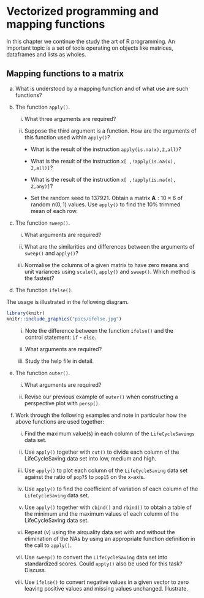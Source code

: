 # Vectorized programming and mapping functions {#mapping}

In this chapter we continue the study the art of R programming. An important topic is a set of tools operating on objects like matrices, dataframes and lists as wholes. 

## Mapping functions to a matrix

(a)	What is understood by a mapping function and of what use are such functions?

(b)	The function `apply()`.

    (i)	What three arguments are required?
    
    (ii) Suppose the third argument is a function. How are the arguments of this function used within `apply()`?

<div style="margin-left: 40px; margin-right: 20px;">
* What is the result of the instruction `apply(is.na(x),2,all)`?

* What is the result of the instruction `x[ ,!apply(is.na(x), 2,all)]`?

* What is the result of the instruction `x[ ,!apply(is.na(x), 2,any)]`?

* Set the random seed to 137921. Obtain a matrix $\mathbf{A}:10 \times 6$ of random $n(0, 1)$ values. Use `apply()` to find the $10\%$ trimmed mean of each row.
</div>    
    
(c)	The function `sweep()`.

    (i)	What arguments are required?

    (i)	What are the similarities and differences between the arguments of `sweep()` and `apply()`?

    (iii)	Normalise the columns of a given matrix to have zero means and unit variances using `scale()`, `apply()` and `sweep()`. Which method is the fastest?
    
(d)	The function `ifelse()`.

The usage is illustrated in the following diagram.

```r
library(knitr)
knitr::include_graphics("pics/ifelse.jpg")
```

<div style="margin-left: 25px; margin-right: 20px;">
(i)	Note the difference between the function `ifelse()` and the control statement: `if` - `else`.

(ii)	What arguments are required?

(iii)	Study the help file in detail.
</div>    

(e)	The function `outer()`.

    (i)	What arguments are required?
    
    (ii)	Revise our previous example of `outer()` when constructing a perspective plot with `persp()`.
    
(f)	Work through the following examples and note in particular how the above functions are used together:

    (i)	Find the maximum value(s) in each column of the `LifeCycleSavings` data set.
    
    (ii) Use `apply()` together with `cut()` to divide each column of the LifeCycleSaving data set  into low, medium and high.
    
    (iii) Use `apply()` to plot each column of the `LifeCycleSaving` data set against the ratio of `pop75` to `pop15` on the x-axis. 
    
    (iv) Use `apply()` to find the coefficient of variation of each column of the `LifeCycleSaving` data set.
    
    (v)	Use `apply()` together with `cbind()` and `rbind()` to obtain a table of the minimum and  the maximum values of each column of the LifeCycleSaving data set. 
    
    (vi)	Repeat (v) using the airquality data set with and without the elimination of the NAs by using an appropriate function definition in the call to `apply()`.
    
    (vii)	Use `sweep()` to convert the `LifeCycleSaving` data set into standardized scores. Could `apply()` also be used for this task? Discuss.
    (viii) Use `ifelse()` to  convert negative values in a given vector to zero leaving positive values and missing values unchanged.  Illustrate.                              


